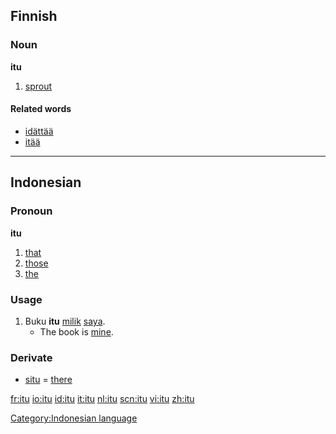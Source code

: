 == Finnish ==

=== Noun ===
'''itu'''

# [[sprout]]

==== Related words ====
*[[idättää]]
*[[itää]]

----

==Indonesian==
===Pronoun===
'''itu'''

# [[that]]
# [[those]]
# [[the]]

===Usage===
# Buku '''itu''' [[milik]] [[saya]].
#* The book is [[mine]].

===Derivate===
* [[situ]] = [[there]]

[[Category:Indonesian language]]

[[fr:itu]]
[[io:itu]]
[[id:itu]]
[[it:itu]]
[[nl:itu]]
[[scn:itu]]
[[vi:itu]]
[[zh:itu]]